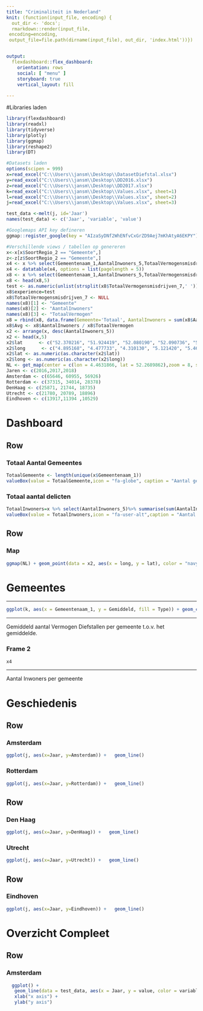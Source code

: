 ```yaml
---
title: "Criminaliteit in Nederland"
knit: (function(input_file, encoding) {
  out_dir <- 'docs';
  rmarkdown::render(input_file,
 encoding=encoding,
 output_file=file.path(dirname(input_file), out_dir, 'index.html'))})


output: 
  flexdashboard::flex_dashboard:
    orientation: rows
    social: [ "menu" ]
    storyboard: true
    vertical_layout: fill
    
---
```

#Libraries laden

```r
library(flexdashboard)
library(readxl)
library(tidyverse)
library(plotly)
library(ggmap)
library(reshape2)
library(DT)

#Datasets laden
options(scipen = 999)
x=read_excel("C:\\Users\\jansm\\Desktop\\DatasetDiefstal.xlsx")
y=read_excel("C:\\Users\\jansm\\Desktop\\DD2016.xlsx")
z=read_excel("C:\\Users\\jansm\\Desktop\\DD2017.xlsx")
k=read_excel("C:\\Users\\jansm\\Desktop\\Values.xlsx", sheet=1)
l=read_excel("C:\\Users\\jansm\\Desktop\\Values.xlsx", sheet=2)
j=read_excel("C:\\Users\\jansm\\Desktop\\Values.xlsx", sheet=3)

test_data <-melt(j, id='Jaar')
names(test_data) <- c('Jaar', 'variable', 'value')

#Googlemaps API key defineren
ggmap::register_google(key = "AIzaSyDNf2WhENfvCxGrZD9Aej7mKhAtyA6EKPY")

#Verschillende views / tabellen op genereren
x<-x[x$SoortRegio_2 == "Gemeente",]
z<-z[z$SoortRegio_2 == "Gemeente",]
x4 <- x %>% select(Gemeentenaam_1,AantalInwoners_5,TotaalVermogensmisdrijven_7)
x4 <- datatable(x4, options = list(pagelength = 5))
x8 <- x %>% select(Gemeentenaam_1,AantalInwoners_5,TotaalVermogensmisdrijven_7)
x8 <- head(x8,5)
test <- as.numeric(unlist(strsplit(x8$TotaalVermogensmisdrijven_7,' ')))
x8$experience=test
x8$TotaalVermogensmisdrijven_7 <- NULL
names(x8)[1] <- "Gemeente"
names(x8)[2] <- "AantalInwoners"
names(x8)[3] <- "TotaalVermogen"
x8 = rbind(x8, data.frame(Gemeente='Totaal', AantalInwoners = sum(x8$AantalInwoners), TotaalVermogen = sum(x8$TotaalVermogen)))
x8$Avg <- x8$AantalInwoners / x8$TotaalVermogen
x2 <- arrange(x, desc(AantalInwoners_5))
x2 <- head(x,5)
x2$lat      <- c("52.370216", "51.924419", "52.080190", "52.090736", "51.441643")
x2$long      <- c("4.895168", "4.477733", "4.310130", "5.121420", "5.469722")
x2$lat <- as.numeric(as.character(x2$lat))
x2$long <- as.numeric(as.character(x2$long))
NL <- get_map(center = c(lon = 4.4631866, lat = 52.2689862),zoom = 8, scale = 2,maptype ='terrain',color = 'color')
Jaren <- c(2016,2017,2018)
Amsterdam <- c(65646, 60955, 56926)
Rotterdam <- c(37315, 34014, 28378)
DenHaag <- c(25871, 21744, 18735)
Utrecht <- c(21780, 20789, 18896)
Eindhoven <- c(13917,11394 ,10529)

```

Dashboard {data-icon="fa-chart-line"}
=============================
Row {data-width=150}
--------------------------------------
### Totaal Aantal Gemeentes
```r
TotaalGemeente <- length(unique(x$Gemeentenaam_1))
valueBox(value = TotaalGemeente,icon = "fa-globe", caption = "Aantal gemeentes",color = "green")

```

### Totaal aantal delicten
```r
TotaalInwoners=x %>% select(AantalInwoners_5)%>% summarise(sum(AantalInwoners_5))
valueBox(value = TotaalInwoners,icon = "fa-user-alt",caption = "Aantal Inwoners", color = "orange")
```

Row
--------------------------------------
### Map
```r
ggmap(NL) + geom_point(data = x2, aes(x = long, y = lat), color = "navy", size = 3)

```

Gemeentes {.Storyboard}
=============================

-----------------------------------------------------------------------

<!-- ### Frame 1 -->

```r
ggplot(k, aes(x = Gemeentenaam_1, y = Gemiddeld, fill = Type)) + geom_col(position = "dodge")

```
***
Gemiddeld aantal Vermogen Diefstallen per gemeente t.o.v. het gemiddelde.

### Frame 2 


```r
x4
```
***
Aantal Inwoners per gemeente

Geschiedenis
=============================
Row
-----------------------------------------------------------------------

### Amsterdam

```r
ggplot(j, aes(x=Jaar, y=Amsterdam)) +   geom_line()
```

### Rotterdam

```r
ggplot(j, aes(x=Jaar, y=Rotterdam)) +   geom_line()
```

Row
-----------------------------------------------------------------------

### Den Haag

```r
ggplot(j, aes(x=Jaar, y=DenHaag)) +   geom_line()
```

### Utrecht

```r
ggplot(j, aes(x=Jaar, y=Utrecht)) +   geom_line()
```
Row
-----------------------------------------------------------------------

### Eindhoven

```r
ggplot(j, aes(x=Jaar, y=Eindhoven)) +   geom_line()
```

Overzicht Compleet
=============================
Row
-----------------------------------------------------------------------
### Amsterdam

```r
  ggplot() +
   geom_line(data = test_data, aes(x = Jaar, y = value, color = variable), size = 1)+
   xlab("x axis") +
   ylab("y axis")
```

